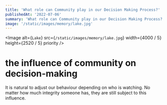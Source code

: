 ```yaml
---
title: 'What role can Community play in our Decision Making Process?'
publishedAt: '2022-07-06'
summary: 'What role can Community play in our Decision Making Process?'
image: '/static/images/memory/lake.jpg'
---
```


<Image
    alt={`Lake`}
    src={`/static/images/memory/lake.jpg`}
    width={4000 / 5}
    height={2520 / 5}
    priority
/>

# the influence of community on decision-making

It is natural to adjust our behaviour depending on who is watching. No matter how much integrity someone has, they
are still subject to this influence.
